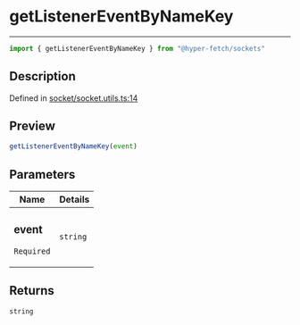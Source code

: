 

# getListenerEventByNameKey

<div class="api-docs__separator" data-reactroot="">

---

</div><div class="api-docs__import" data-reactroot="">

```ts
import { getListenerEventByNameKey } from "@hyper-fetch/sockets"
```

</div><div class="api-docs__section">

## Description

</div><div class="api-docs__description"><span class="api-docs__do-not-parse">



</span></div><p class="api-docs__definition">

Defined in [socket/socket.utils.ts:14](https://github.com/BetterTyped/hyper-fetch/blob/993719ed/packages/sockets/src/socket/socket.utils.ts#L14)

</p><div class="api-docs__section">

## Preview

</div><div class="api-docs__preview fn">

```ts
getListenerEventByNameKey(event)
```

</div><div class="api-docs__section">

## Parameters

</div><div class="api-docs__parameters"><table><thead><tr><th>Name</th><th>Details</th></tr></thead><tbody><tr param-data="event"><td class="api-docs__param-name required">

### event 

`Required`

</td><td class="api-docs__param-type">

`string`

</td></tr></tbody></table></div><div class="api-docs__section">

## Returns

</div><div class="api-docs__returns">

```ts
string
```

</div>